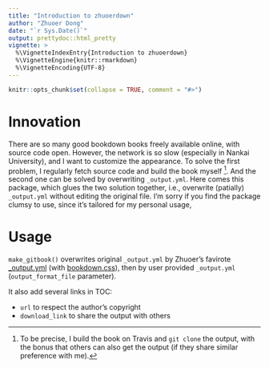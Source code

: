 ```yaml
---
title: "Introduction to zhuoerdown"
author: "Zhuoer Dong"
date: "`r Sys.Date()`"
output: prettydoc::html_pretty
vignette: >
  %\VignetteIndexEntry{Introduction to zhuoerdown}
  %\VignetteEngine{knitr::rmarkdown}
  %\VignetteEncoding{UTF-8}
---
```


```r
knitr::opts_chunk$set(collapse = TRUE, comment = "#>")
```



# Innovation

There are so many good bookdown books freely available online, with source code open. However, the network is so slow (especially in Nankai University), and I want to customize the appearance. To solve the first problem, I regularly fetch source code and build the book myself ^[To be precise, I build the book on Travis and `git clone` the output, with the bonus that others can also get the output (if they share similar preference with me).]. And the second one can be solved by overwriting `_output.yml`. Here comes this package, which glues the two solution together, i.e., overwrite (patially) `_output.yml` without editing the original file. I'm sorry if you find the package clumsy to use, since it's tailored for my personal usage,



# Usage

`make_gitbook()` overwrites original `_output.yml` by Zhuoer's favirote [_output.yml](https://github.com/dongzhuoer/zhuoerdown/blob/master/inst/_output.yml) (with [bookdown.css](https://github.com/dongzhuoer/zhuoerdown/blob/master/inst/bookdown.css)), then by user provided `_output.yml` (`output_format_file` parameter).

It also add several links in TOC:

- `url` to respect the author's copyright
- `download_link` to share the output with others
